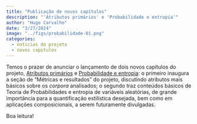 ```yaml
---
title: "Publicação de novos capítulos"
description: "'Atributos primários' e 'Probabilidade e entropia'"
author: "Hugo Carvalho"
date: "3/27/2024"
image: "../figs/probabilidade-01.png"
categories:
  - noticias do projeto
  - novos capitulos
---
```


Temos o prazer de anunciar o lançamento de dois novos capítulos do projeto, [Atributos primários](../capitulos/atributos-primarios.qmd) e [Probabilidade e entropia](../capitulos/probabilidade.qmd): o primeiro inaugura a seção de "Métricas e resultados" do projeto, discutindo atributos mais básicos sobre os *corpora* analisados; o segundo traz conteúdos básicos de Teoria de Probabilidades e entropia de variáveis aleatórias, de grande importância para a quantificação estilística desejada, bem como em aplicações composicionais, a serem futuramente divulgadas.

Boa leitura!